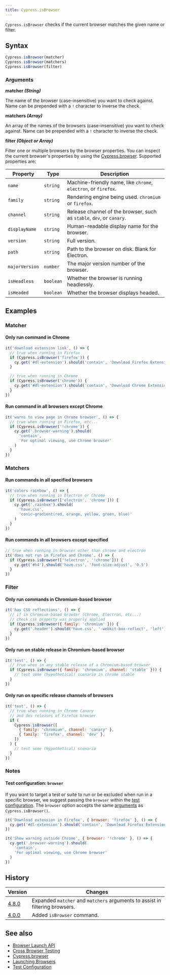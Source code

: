 ```yaml
---
title: Cypress.isBrowser
---
```


`Cypress.isBrowser` checks if the current browser matches the given name or
filter.

## Syntax

```javascript
Cypress.isBrowser(matcher)
Cypress.isBrowser(matchers)
Cypress.isBrowser(filter)
```

### Arguments

<Icon name="angle-right" /> **matcher _(String)_**

The name of the browser (case-insensitive) you want to check against. Name can
be prepended with a `!` character to inverse the check.

<Icon name="angle-right" /> **matchers _(Array)_**

An array of the names of the browsers (case-insensitive) you want to check
against. Name can be prepended with a `!` character to inverse the check.

<Icon name="angle-right" /> **filter _(Object or Array)_**

Filter one or multiple browsers by the browser properties. You can inspect the
current browser's properties by using the
[Cypress.browser](/api/cypress-api/browser). Supported properties are:

| Property       | Type      | Description                                                           |
| -------------- | --------- | --------------------------------------------------------------------- |
| `name`         | `string`  | Machine-friendly name, like `chrome`, `electron`, or `firefox`.       |
| `family`       | `string`  | Rendering engine being used. `chromium` or `firefox`.                 |
| `channel`      | `string`  | Release channel of the browser, such as `stable`, `dev`, or `canary`. |
| `displayName`  | `string`  | Human-readable display name for the browser.                          |
| `version`      | `string`  | Full version.                                                         |
| `path`         | `string`  | Path to the browser on disk. Blank for Electron.                      |
| `majorVersion` | `number`  | The major version number of the browser.                              |
| `isHeadless`   | `boolean` | Whether the browser is running headlessly.                            |
| `isHeaded`     | `boolean` | Whether the browser displays headed.                                  |

## Examples

### Matcher

#### Only run command in Chrome

```javascript
it('download extension link', () => {
  // true when running in Firefox
  if (Cypress.isBrowser('firefox')) {
    cy.get('#dl-extension').should('contain', 'Download Firefox Extension')
  }

  // true when running in Chrome
  if (Cypress.isBrowser('chrome')) {
    cy.get('#dl-extension').should('contain', 'Download Chrome Extension')
  }
})
```

#### Run command in all browsers except Chrome

```javascript
it('warns to view page in Chrome browser', () => {
  // true when running in Firefox, etc...
  if (Cypress.isBrowser('!chrome')) {
    cy.get('.browser-warning').should(
      'contain',
      'For optimal viewing, use Chrome browser'
    )
  }
})
```

### Matchers

#### Run commands in all specified browsers

```javascript
it('colors rainbow', () => {
  // true when running in Electron or Chrome
  if (Cypress.isBrowser(['electron', 'chrome'])) {
    cy.get('.rainbox').should(
      'have.css',
      'conic-gradient(red, orange, yellow, green, blue)'
    )
  }
})
```

#### Run commands in all browsers except specified

```javascript
// true when running in browser other than chrome and electron
it('does not run in Firefox and Chrome', () => {
  if (Cypress.isBrowser(['!electron', '!chrome'])) {
    cy.get('#h4').should('have.css', 'font-size-adjust', '0.5')
  }
})
```

### Filter

#### Only run commands in Chromium-based browser

```javascript
it('has CSS reflections', () => {
  // if in Chromium-based browser (Chrome, Electron, etc...)
  // check css property was properly applied
  if (Cypress.isBrowser({ family: 'chromium' })) {
    cy.get('.header').should('have.css', '-webkit-box-reflect', 'left')
  }
})
```

#### Only run on stable release in Chromium-based browser

```javascript
it('test', () => {
  // true when in any stable release of a Chromium-based browser
  if (Cypress.isBrowser({ family: 'chromium', channel: 'stable' })) {
    // test some (hypothetical) scenario in chrome stable
  }
})
```

#### Only run on specific release channels of browsers

```javascript
it('test', () => {
  // true when running in Chrome Canary
  // and dev releases of Firefox browser
  if (
    Cypress.isBrowser([
      { family: 'chromium', channel: 'canary' },
      { family: 'firefox', channel: 'dev' },
    ])
  ) {
    // test some (hypothetical) scenario
  }
})
```

### Notes

#### Test configuration: `browser`

If you want to target a test or suite to run or be excluded when run in a
specific browser, we suggest passing the `browser` within the
[test configuration](/app/references/configuration#Test-Configuration). The
`browser` option accepts the same [arguments](#Arguments) as
`Cypress.isBrowser()`.

```js
it('Download extension in Firefox', { browser: 'firefox' }, () => {
  cy.get('#dl-extension').should('contain', 'Download Firefox Extension')
})
```

```js
it('Show warning outside Chrome', { browser: '!chrome' }, () => {
  cy.get('.browser-warning').should(
    'contain',
    'For optimal viewing, use Chrome browser'
  )
})
```

## History

| Version                                  | Changes                                                                      |
| ---------------------------------------- | ---------------------------------------------------------------------------- |
| [4.8.0](/app/references/changelog#4-8-0) | Expanded `matcher` and `matchers` arguments to assist in filtering browsers. |
| [4.0.0](/app/references/changelog#4-0-0) | Added `isBrowser` command.                                                   |

## See also

- [Browser Launch API](/api/plugins/browser-launch-api)
- [Cross Browser Testing](/app/guides/cross-browser-testing)
- [Cypress.browser](/api/cypress-api/browser)
- [Launching Browsers](/app/guides/launching-browsers)
- [Test Configuration](/app/references/configuration#Test-Configuration)
